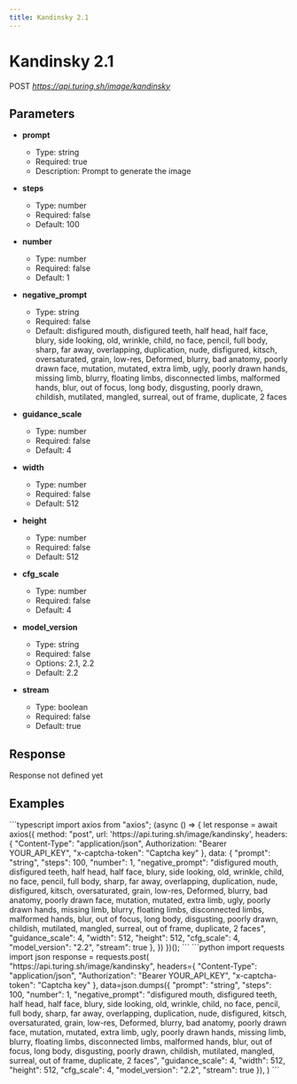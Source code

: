 ```yaml
---
title: Kandinsky 2.1
---
```


# Kandinsky 2.1
POST *https://api.turing.sh/image/kandinsky*
## Parameters


- **prompt**
  - Type: string
  - Required: true
  - Description: Prompt to generate the image

- **steps**
  - Type: number
  - Required: false
  - Default: 100

- **number**
  - Type: number
  - Required: false
  - Default: 1

- **negative_prompt**
  - Type: string
  - Required: false
  - Default: disfigured mouth, disfigured teeth, half head, half face, blury, side looking, old, wrinkle, child, no face, pencil, full body, sharp, far away, overlapping, duplication, nude, disfigured, kitsch, oversaturated, grain, low-res, Deformed, blurry, bad anatomy, poorly drawn face, mutation, mutated, extra limb, ugly, poorly drawn hands, missing limb, blurry, floating limbs, disconnected limbs, malformed hands, blur, out of focus, long body, disgusting, poorly drawn, childish, mutilated, mangled, surreal, out of frame, duplicate, 2 faces

- **guidance_scale**
  - Type: number
  - Required: false
  - Default: 4

- **width**
  - Type: number
  - Required: false
  - Default: 512

- **height**
  - Type: number
  - Required: false
  - Default: 512

- **cfg_scale**
  - Type: number
  - Required: false
  - Default: 4

- **model_version**
  - Type: string
  - Required: false
  - Options: 2.1, 2.2
  - Default: 2.2

- **stream**
  - Type: boolean
  - Required: false
  - Default: true

## Response

<Error>Response not defined yet</Error>


## Examples

<CodeGroup title="Kandinsky 2.1 example">
  ```typescript
  import axios from "axios";
  (async () => {
    let response = await axios({
      method: "post",
      url: 'https://api.turing.sh/image/kandinsky',
      headers: {
        "Content-Type": "application/json",
        Authorization: "Bearer YOUR_API_KEY",
        "x-captcha-token": "Captcha key"
      },
      data: {
  "prompt": "string",
  "steps": 100,
  "number": 1,
  "negative_prompt": "disfigured mouth, disfigured teeth, half head, half face, blury, side looking, old, wrinkle, child, no face, pencil, full body, sharp, far away, overlapping, duplication, nude, disfigured, kitsch, oversaturated, grain, low-res, Deformed, blurry, bad anatomy, poorly drawn face, mutation, mutated, extra limb, ugly, poorly drawn hands, missing limb, blurry, floating limbs, disconnected limbs, malformed hands, blur, out of focus, long body, disgusting, poorly drawn, childish, mutilated, mangled, surreal, out of frame, duplicate, 2 faces",
  "guidance_scale": 4,
  "width": 512,
  "height": 512,
  "cfg_scale": 4,
  "model_version": "2.2",
  "stream": true
},
    })
  })();
  ```
  ```python
  import requests
  import json
  response = requests.post(
    "https://api.turing.sh/image/kandinsky",
    headers={
      "Content-Type": "application/json",
      "Authorization": "Bearer YOUR_API_KEY",
      "x-captcha-token": "Captcha key"
    },
    data=json.dumps({
  "prompt": "string",
  "steps": 100,
  "number": 1,
  "negative_prompt": "disfigured mouth, disfigured teeth, half head, half face, blury, side looking, old, wrinkle, child, no face, pencil, full body, sharp, far away, overlapping, duplication, nude, disfigured, kitsch, oversaturated, grain, low-res, Deformed, blurry, bad anatomy, poorly drawn face, mutation, mutated, extra limb, ugly, poorly drawn hands, missing limb, blurry, floating limbs, disconnected limbs, malformed hands, blur, out of focus, long body, disgusting, poorly drawn, childish, mutilated, mangled, surreal, out of frame, duplicate, 2 faces",
  "guidance_scale": 4,
  "width": 512,
  "height": 512,
  "cfg_scale": 4,
  "model_version": "2.2",
  "stream": true
}),
  )
  ```
</CodeGroup>
